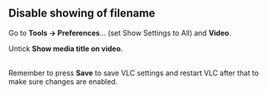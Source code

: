 == Disable showing of filename  ==

Go to '''Tools -&gt; Preferences'''... (set Show Settings to All) and '''Video'''. 

Untick '''Show media title on video'''. 

<br>Remember to press '''Save''' to save VLC settings and restart VLC after that to make sure changes are enabled. 

<br> 

<br> 

<br> 

<br> 

<br> 

{{VSG}}